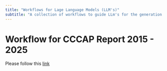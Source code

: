 ```yaml
---
title: "Workflows for Lage Language Models (LLM's)"
subtitle: "A collection of workflows to guide LLm's for the generation of high quality documents based on raw documents"
---
```


# Workflow for CCCAP Report 2015 - 2025

Please follow this [link](workflows/cccap_template.qmd)

